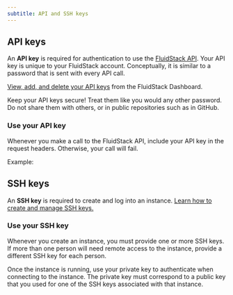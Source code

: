 ```yaml
---
subtitle: API and SSH keys
---
```


## API keys

An **API key** is required for authentication to use the [FluidStack API](/api-reference). Your API key is unique to your FluidStack account. Conceptually, it is similar to a password that is sent with every API call. 

[View, add, and delete your API keys](/dashboard#manage-api-keys) from the FluidStack Dashboard.

<Warning>
  Keep your API keys secure! Treat them like you would any other password. Do not share them with others, or in public repositories such as in GitHub. 
</Warning>

### Use your API key

Whenever you make a call to the FluidStack API, include your API key in the request headers. Otherwise, your call will fail. 

Example:
<EndpointRequestSnippet endpoint="GET /instances" />

## SSH keys

An **SSH key** is required to create and log into an instance. [Learn how to create and manage SSH keys.](/ssh/ssh-keys)

### Use your SSH key

Whenever you create an instance, you must provide one or more SSH keys. If more than one person will need remote access to the instance, provide a different SSH key for each person.

Once the instance is running, use your private key to authenticate when connecting to the instance. The private key must correspond to a public key that you used for one of the SSH keys associated with that instance.

<Markdown src="../snippets/connect-with-ssh.mdx" />